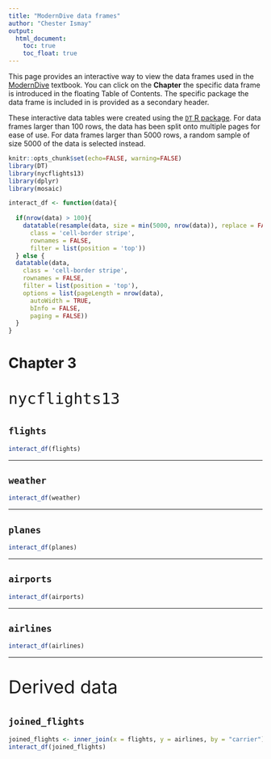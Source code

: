 ```yaml
---
title: "ModernDive data frames"
author: "Chester Ismay"
output: 
  html_document:
    toc: true
    toc_float: true
---
```


This page provides an interactive way to view the data frames used in the [ModernDive](http://moderndive.com) textbook.  You can click on the **Chapter**
the specific data frame is introduced in the floating Table of Contents.  The specific
package the data frame is included in is provided as a secondary header.  

These interactive data tables were created using the [`DT` R package](https://rstudio.github.io/DT/).  For data frames larger than 100 rows, the data has been split onto multiple
pages for ease of use. For data frames larger than 5000 rows, a random sample of size 5000 of the data
is selected instead.

```r
knitr::opts_chunk$set(echo=FALSE, warning=FALSE)
library(DT)
library(nycflights13)
library(dplyr)
library(mosaic)

interact_df <- function(data){
  
  if(nrow(data) > 100){
    datatable(resample(data, size = min(5000, nrow(data)), replace = FALSE),
      class = 'cell-border stripe',
      rownames = FALSE,
      filter = list(position = 'top'))
  } else {
  datatable(data,
    class = 'cell-border stripe',
    rownames = FALSE,
    filter = list(position = 'top'),
    options = list(pageLength = nrow(data), 
      autoWidth = TRUE,
      bInfo = FALSE,
      paging = FALSE))
  }
}
```



# Chapter 3

<p style="font-size:36px">`nycflights13`</p>

## `flights`

```r
interact_df(flights)
```

***

## `weather`

```r
interact_df(weather)
```

***

## `planes`

```r
interact_df(planes)
```

***

## `airports`

```r
interact_df(airports)
```

***

## `airlines`

```r
interact_df(airlines)
```

***

<p style="font-size:36px">Derived data</p>

## `joined_flights`

```r
joined_flights <- inner_join(x = flights, y = airlines, by = "carrier")
interact_df(joined_flights)
```

